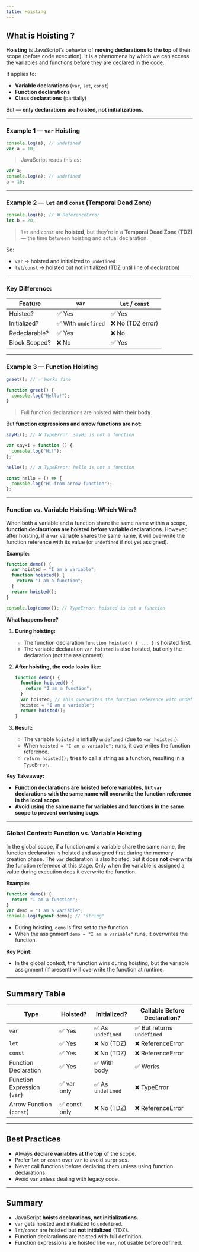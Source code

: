 ```yaml
---
title: Hoisting
---
```


## What is **Hoisting** ?

**Hoisting** is JavaScript’s behavior of **moving declarations to the top** of their scope (before code execution).
It is a phenomena by which we can access the variables and functions before they are declared in the code.

It applies to:

- **Variable declarations** (`var`, `let`, `const`)
- **Function declarations**
- **Class declarations** (partially)

But — **only declarations are hoisted, not initializations.**

---

### Example 1 — `var` Hoisting

```js
console.log(a); // undefined
var a = 10;
```

> JavaScript reads this as:

```js
var a;
console.log(a); // undefined
a = 10;
```

---

### Example 2 — `let` and `const` (Temporal Dead Zone)

```js
console.log(b); // ❌ ReferenceError
let b = 20;
```

> `let` and `const` are **hoisted**, but they’re in a **Temporal Dead Zone (TDZ)** — the time between hoisting and actual declaration.

So:

- `var` → hoisted and initialized to `undefined`
- `let`/`const` → hoisted but not initialized (TDZ until line of declaration)

---

### Key Difference:

| Feature       | `var`               | `let` / `const`   |
| ------------- | ------------------- | ----------------- |
| Hoisted?      | ✅ Yes              | ✅ Yes            |
| Initialized?  | ✅ With `undefined` | ❌ No (TDZ error) |
| Redeclarable? | ✅ Yes              | ❌ No             |
| Block Scoped? | ❌ No               | ✅ Yes            |

---

### Example 3 — Function Hoisting

```js
greet(); // ✅ Works fine

function greet() {
  console.log("Hello!");
}
```

> Full function declarations are hoisted **with their body**.

But **function expressions and arrow functions are not**:

```js
sayHi(); // ❌ TypeError: sayHi is not a function

var sayHi = function () {
  console.log("Hi!");
};
```

```js
hello(); // ❌ TypeError: hello is not a function

const hello = () => {
  console.log("Hi from arrow function");
};
```

---

### Function vs. Variable Hoisting: Which Wins?

When both a variable and a function share the same name within a scope, **function declarations are hoisted before variable declarations**. However, after hoisting, if a `var` variable shares the same name, it will overwrite the function reference with its value (or `undefined` if not yet assigned).

**Example:**

```js
function demo() {
  var hoisted = "I am a variable";
  function hoisted() {
    return "I am a function";
  }
  return hoisted();
}

console.log(demo()); // TypeError: hoisted is not a function
```

**What happens here?**

1. **During hoisting:**

   - The function declaration `function hoisted() { ... }` is hoisted first.
   - The variable declaration `var hoisted` is also hoisted, but only the declaration (not the assignment).

2. **After hoisting, the code looks like:**

   ```js
   function demo() {
     function hoisted() {
       return "I am a function";
     }
     var hoisted; // This overwrites the function reference with undefined
     hoisted = "I am a variable";
     return hoisted();
   }
   ```

3. **Result:**
   - The variable `hoisted` is initially `undefined` (due to `var hoisted;`).
   - When `hoisted = "I am a variable";` runs, it overwrites the function reference.
   - `return hoisted();` tries to call a string as a function, resulting in a `TypeError`.

**Key Takeaway:**

- **Function declarations are hoisted before variables, but `var` declarations with the same name will overwrite the function reference in the local scope.**
- **Avoid using the same name for variables and functions in the same scope to prevent confusing bugs.**

---

### Global Context: Function vs. Variable Hoisting

In the global scope, if a function and a variable share the same name, the function declaration is hoisted and assigned first during the memory creation phase. The `var` declaration is also hoisted, but it does **not** overwrite the function reference at this stage. Only when the variable is assigned a value during execution does it overwrite the function.

**Example:**

```js
function demo() {
  return "I am a function";
}
var demo = "I am a variable";
console.log(typeof demo); // "string"
```

- During hoisting, `demo` is first set to the function.
- When the assignment `demo = "I am a variable"` runs, it overwrites the function.

**Key Point:**

- In the global context, the function wins during hoisting, but the variable assignment (if present) will overwrite the function at runtime.

---

## Summary Table

| Type                        | Hoisted?      | Initialized?      | Callable Before Declaration? |
| --------------------------- | ------------- | ----------------- | ---------------------------- |
| `var`                       | ✅ Yes        | ✅ As `undefined` | ✅ But returns `undefined`   |
| `let`                       | ✅ Yes        | ❌ No (TDZ)       | ❌ ReferenceError            |
| `const`                     | ✅ Yes        | ❌ No (TDZ)       | ❌ ReferenceError            |
| Function Declaration        | ✅ Yes        | ✅ With body      | ✅ Works                     |
| Function Expression (`var`) | ✅ var only   | ✅ As `undefined` | ❌ TypeError                 |
| Arrow Function (`const`)    | ✅ const only | ❌ No (TDZ)       | ❌ ReferenceError            |

---

## Best Practices

- Always **declare variables at the top** of the scope.
- Prefer `let` or `const` over `var` to avoid surprises.
- Never call functions before declaring them unless using function declarations.
- Avoid `var` unless dealing with legacy code.

---

## Summary

- JavaScript **hoists declarations, not initializations**.
- `var` gets hoisted and initialized to `undefined`.
- `let`/`const` are hoisted but **not initialized** (TDZ).
- Function declarations are hoisted with full definition.
- Function expressions are hoisted like `var`, not usable before defined.
